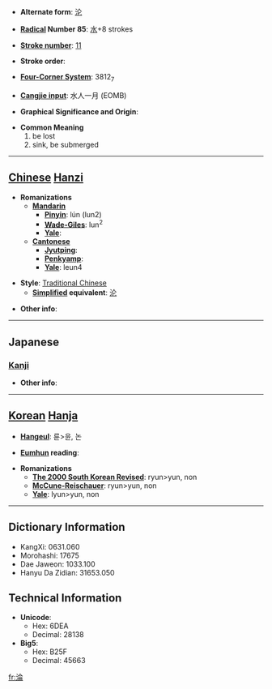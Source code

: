 * '''Alternate form''': [[沦]]

* '''[[Wiktionary:Chinese radical index| Radical]] Number 85''': [[Wiktionary:Chinese radical index 水|水]]+8 strokes

* '''[[Wiktionary:Chinese total strokes index|Stroke number]]''': [[Wiktionary:Chinese total strokes index 11|11]]

* '''Stroke order''': 

* '''[[Wiktionary:Chinese four corner index|Four-Corner System]]''': 3812<sub>7</sub>

* '''[[Wiktionary:Chinese Cangjie index|Cangjie input]]''': 水人一月 (EOMB)

* '''Graphical Significance and Origin''': 

* '''Common Meaning'''
*#be lost
*# sink, be submerged


----

== [[Chinese]] [[Hanzi]] ==

* '''Romanizations'''
** '''[[Mandarin]]'''
*** '''[[Pinyin]]''': lún (lun2)
*** '''[[Wade-Giles]]''': lun<sup>2</sup>
*** '''[[Yale]]''': 
** '''[[Cantonese]]'''
*** '''[[Jyutping]]''':
*** '''[[Penkyamp]]''': 
*** '''[[Yale]]''': leun4

* '''Style''': [[Traditional Chinese]] 
** '''[[Simplified Chinese|Simplified]] equivalent''': [[沦]]

* '''Other info''': 

----

==Japanese==
===[[Kanji]]===
{{kanji|on readings=[[りん]] (rin), [[ろん]] (ron)
|kun readings=[[しずむ]] (shizumu)
}}

* '''Other info''':  

----

== [[Korean]] [[Hanja]] ==

* '''[[Hangeul]]''': 륜>윤, 논

* '''[[Eumhun]] reading''': 

* '''Romanizations'''
** '''[[The 2000 South Korean Revised Romanization|The 2000 South Korean Revised]]''': ryun>yun, non
** '''[[McCune-Reischauer]]''': ryun>yun, non
** '''[[Yale]]''': lyun>yun, non

----

== Dictionary Information ==

* KangXi: 0631.060
* Morohashi: 17675
* Dae Jaweon: 1033.100
* Hanyu Da Zidian: 31653.050

== Technical Information ==

* '''Unicode''':
** Hex: 6DEA
** Decimal: 28138
* '''Big5''':
** Hex: B25F
** Decimal: 45663

[[fr:淪]]